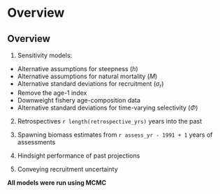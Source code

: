 # Overview

## Overview

1. Sensitivity models:
  - Alternative assumptions for steepness (*h*)
  - Alternative assumptions for natural mortality (*M*)
  - Alternative standard deviations for recruitment ($\sigma_r$)
  - Remove the age-1 index
  - Downweight fishery age-composition data
  - Alternative standard deviations for time-varying selectivity ($\Phi$)

2. Retrospectives `r length(retrospective_yrs)` years into the past

3. Spawning biomass estimates from `r assess_yr - 1991 + 1` years of assessments

4. Hindsight performance of past projections

5. Conveying recruitment uncertainty

**All models were run using MCMC**
